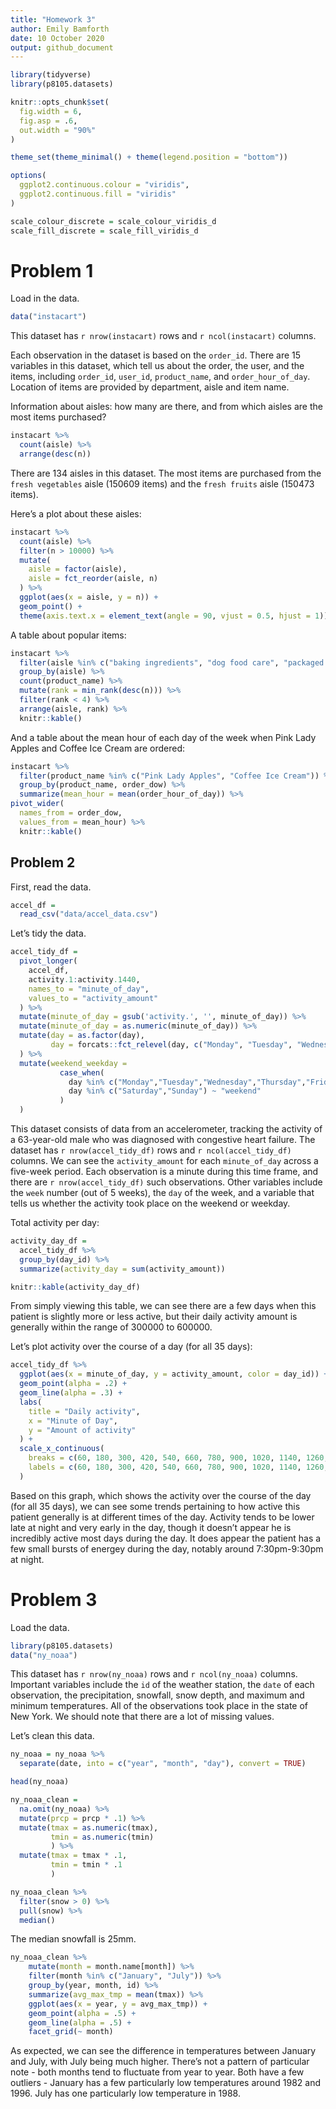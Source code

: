 ```yaml
---
title: "Homework 3"
author: Emily Bamforth
date: 10 October 2020
output: github_document
---
```


```r
library(tidyverse)
library(p8105.datasets)

knitr::opts_chunk$set(
  fig.width = 6,
  fig.asp = .6,
  out.width = "90%"
)

theme_set(theme_minimal() + theme(legend.position = "bottom"))

options(
  ggplot2.continuous.colour = "viridis",
  ggplot2.continuous.fill = "viridis"
)

scale_colour_discrete = scale_colour_viridis_d
scale_fill_discrete = scale_fill_viridis_d
```

# Problem 1

Load in the data.

```r
data("instacart")
```

This dataset has `r nrow(instacart)` rows and `r ncol(instacart)` columns.

Each observation in the dataset is based on the `order_id`. There are 15 variables in this dataset, which tell us about the order, the user, and the items, including `order_id`, `user_id`, `product_name`, and `order_hour_of_day`. Location of items are provided by department, aisle and item name.

Information about aisles: how many are there, and from which aisles are the most items purchased?

```r
instacart %>% 
  count(aisle) %>% 
  arrange(desc(n))
```

There are 134 aisles in this dataset. The most items are purchased from the `fresh vegetables` aisle (150609 items) and the `fresh fruits` aisle (150473 items).

Here's a plot about these aisles:

```r
instacart %>% 
  count(aisle) %>% 
  filter(n > 10000) %>% 
  mutate(
    aisle = factor(aisle),
    aisle = fct_reorder(aisle, n)
  ) %>% 
  ggplot(aes(x = aisle, y = n)) + 
  geom_point() +
  theme(axis.text.x = element_text(angle = 90, vjust = 0.5, hjust = 1))
```

A table about popular items:

```r
instacart %>% 
  filter(aisle %in% c("baking ingredients", "dog food care", "packaged vegetables fruits")) %>% 
  group_by(aisle) %>% 
  count(product_name) %>% 
  mutate(rank = min_rank(desc(n))) %>% 
  filter(rank < 4) %>% 
  arrange(aisle, rank) %>% 
  knitr::kable()
```

And a table about the mean hour of each day of the week when Pink Lady Apples and Coffee Ice Cream are ordered:

```r
instacart %>% 
  filter(product_name %in% c("Pink Lady Apples", "Coffee Ice Cream")) %>% 
  group_by(product_name, order_dow) %>% 
  summarize(mean_hour = mean(order_hour_of_day)) %>% 
pivot_wider(
  names_from = order_dow,
  values_from = mean_hour) %>% 
  knitr::kable()
```

## Problem 2

First, read the data.

```r
accel_df =
  read_csv("data/accel_data.csv")
```

Let's tidy the data.

```r
accel_tidy_df =
  pivot_longer(
    accel_df,
    activity.1:activity.1440,
    names_to = "minute_of_day",
    values_to = "activity_amount"
  ) %>% 
  mutate(minute_of_day = gsub('activity.', '', minute_of_day)) %>%
  mutate(minute_of_day = as.numeric(minute_of_day)) %>% 
  mutate(day = as.factor(day),
         day = forcats::fct_relevel(day, c("Monday", "Tuesday", "Wednesday", "Thursday", "Friday", "Saturday", "Sunday"))
  ) %>% 
  mutate(weekend_weekday = 
           case_when(
             day %in% c("Monday","Tuesday","Wednesday","Thursday","Friday") ~ "weekday",
             day %in% c("Saturday","Sunday") ~ "weekend"
           )
  )

```

This dataset consists of data from an accelerometer, tracking the activity of a 63-year-old male who was diagnosed with congestive heart failure. The dataset has `r nrow(accel_tidy_df)` rows and `r ncol(accel_tidy_df)` columns. We can see the `activity_amount` for each `minute_of_day` across a five-week period. Each observation is a minute during this time frame, and there are `r nrow(accel_tidy_df)` such observations. Other variables include the `week` number (out of 5 weeks), the `day` of the week, and a variable that tells us whether the activity took place on the weekend or weekday.

Total activity per day:

```r
activity_day_df =
  accel_tidy_df %>% 
  group_by(day_id) %>% 
  summarize(activity_day = sum(activity_amount))

knitr::kable(activity_day_df)
```

From simply viewing this table, we can see there are a few days when this patient is slightly more or less active, but their daily activity amount is generally within the range of 300000 to 600000.

Let's plot activity over the course of a day (for all 35 days):

```r
accel_tidy_df %>%
  ggplot(aes(x = minute_of_day, y = activity_amount, color = day_id)) +
  geom_point(alpha = .2) +
  geom_line(alpha = .3) +
  labs(
    title = "Daily activity",
    x = "Minute of Day",
    y = "Amount of activity"
  ) +
  scale_x_continuous(
    breaks = c(60, 180, 300, 420, 540, 660, 780, 900, 1020, 1140, 1260, 1380, 1500),
    labels = c(60, 180, 300, 420, 540, 660, 780, 900, 1020, 1140, 1260, 1380, 1500)
  )
```

Based on this graph, which shows the activity over the course of the day (for all 35 days), we can see some trends pertaining to how active this patient generally is at different times of the day.  Activity tends to be lower late at night and very early in the day, though it doesn't appear he is incredibly active most days during the day. It does appear the patient has a few small bursts of energey during the day, notably around 7:30pm-9:30pm at night.


# Problem 3

Load the data.

```r
library(p8105.datasets)
data("ny_noaa")
```

This dataset has `r nrow(ny_noaa)` rows and `r ncol(ny_noaa)` columns. Important variables include the `id` of the weather station, the `date` of each observation, the precipitation, snowfall, snow depth, and maximum and minimum temperatures. All of the observations took place in the state of New York. We should note that there are a lot of missing values.

Let's clean this data.

```r
ny_noaa = ny_noaa %>%
  separate(date, into = c("year", "month", "day"), convert = TRUE)

head(ny_noaa)

ny_noaa_clean =
  na.omit(ny_noaa) %>% 
  mutate(prcp = prcp * .1) %>% 
  mutate(tmax = as.numeric(tmax),
         tmin = as.numeric(tmin)
         ) %>% 
  mutate(tmax = tmax * .1,
         tmin = tmin * .1
         )

ny_noaa_clean %>% 
  filter(snow > 0) %>%
  pull(snow) %>%
  median()

```

The median snowfall is 25mm.

```r
ny_noaa_clean %>%
    mutate(month = month.name[month]) %>%
    filter(month %in% c("January", "July")) %>%
    group_by(year, month, id) %>%
    summarize(avg_max_tmp = mean(tmax)) %>%
    ggplot(aes(x = year, y = avg_max_tmp)) +
    geom_point(alpha = .5) +
    geom_line(alpha = .5) +
    facet_grid(~ month)
```

As expected, we can see the difference in temperatures between January and July, with July being much higher. There's not a pattern of particular note - both months tend to fluctuate from year to year. Both have a few outliers - January has a few particularly low temperatures around 1982 and 1996. July has one particularly low temperature in 1988. 

